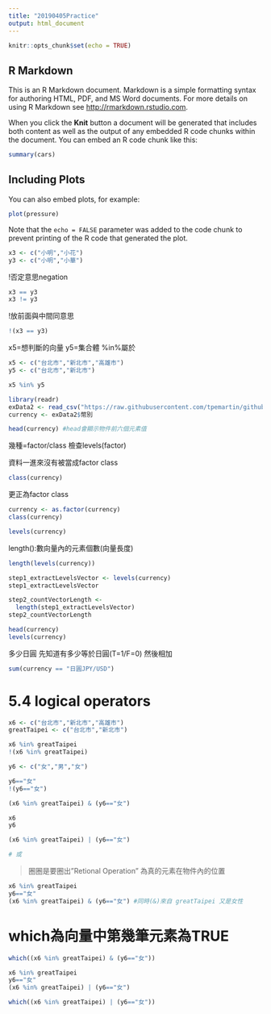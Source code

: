 ```yaml
---
title: "20190405Practice"
output: html_document
---
```


```r
knitr::opts_chunk$set(echo = TRUE)
```

## R Markdown

This is an R Markdown document. Markdown is a simple formatting syntax for authoring HTML, PDF, and MS Word documents. For more details on using R Markdown see <http://rmarkdown.rstudio.com>.

When you click the **Knit** button a document will be generated that includes both content as well as the output of any embedded R code chunks within the document. You can embed an R code chunk like this:

```r
summary(cars)
```

## Including Plots

You can also embed plots, for example:

```r
plot(pressure)
```

Note that the `echo = FALSE` parameter was added to the code chunk to prevent printing of the R code that generated the plot.


```r
x3 <- c("小明","小花")
y3 <- c("小明","小華")
```

!否定意思negation

```r
x3 == y3
x3 != y3
```
!放前面與中間同意思

```r
!(x3 == y3)
```

x5=想判斷的向量
y5=集合體
%in%屬於
```r
x5 <- c("台北市","新北市","高雄市")
y5 <- c("台北市","新北市")

x5 %in% y5
```

```r
library(readr)
exData2 <- read_csv("https://raw.githubusercontent.com/tpemartin/github-data/master/exData2.csv")
currency <- exData2$幣別
```

```r
head(currency) #head會顯示物件前六個元素值
```
幾種=factor/class 檢查levels(factor)


資料一進來沒有被當成factor class
```r
class(currency)
```

更正為factor class
```r
currency <- as.factor(currency)
class(currency)
```

```r
levels(currency)
```

length():數向量內的元素個數(向量長度)

```r
length(levels(currency))
```

```r
step1_extractLevelsVector <- levels(currency)
step1_extractLevelsVector
```

```r
step2_countVectorLength <- 
  length(step1_extractLevelsVector)
step2_countVectorLength
```

```r
head(currency)
levels(currency)
```

多少日圓
先知道有多少等於日圓(T=1/F=0)
然後相加
```r
sum(currency == "日圓JPY/USD")
```

# 5.4 logical operators

```r
x6 <- c("台北市","新北市","高雄市")
greatTaipei <- c("台北市","新北市")

x6 %in% greatTaipei
!(x6 %in% greatTaipei)
```

```r
y6 <- c("女","男","女")

y6=="女"
!(y6=="女")
```

```r
(x6 %in% greatTaipei) & (y6=="女")
```

```r
x6
y6
```


```r
(x6 %in% greatTaipei) | (y6=="女")

# 或
```

>圈圈是要圈出"Retional Operation" 為真的元素在物件內的位置

```r
x6 %in% greatTaipei
y6=="女"
(x6 %in% greatTaipei) & (y6=="女") #同時(&)來自 greatTaipei 又是女性
```

# which為向量中第幾筆元素為TRUE


```r
which((x6 %in% greatTaipei) & (y6=="女"))
```

```r
x6 %in% greatTaipei
y6=="女"
(x6 %in% greatTaipei) | (y6=="女")
```

```r
which((x6 %in% greatTaipei) | (y6=="女"))
```

